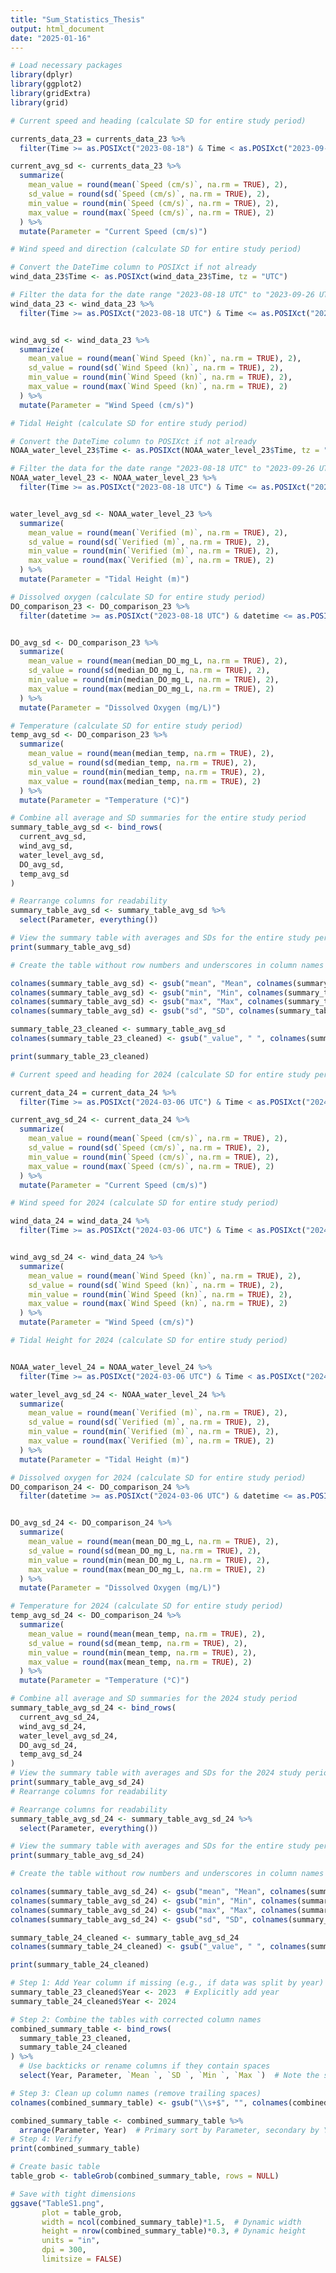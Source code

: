 ```yaml
---
title: "Sum_Statistics_Thesis"
output: html_document
date: "2025-01-16"
---
```


```r
# Load necessary packages
library(dplyr)
library(ggplot2)
library(gridExtra)
library(grid)
```

```r
# Current speed and heading (calculate SD for entire study period)

currents_data_23 = currents_data_23 %>%
  filter(Time >= as.POSIXct("2023-08-18") & Time < as.POSIXct("2023-09-26 UTC"))

current_avg_sd <- currents_data_23 %>%
  summarize(
    mean_value = round(mean(`Speed (cm/s)`, na.rm = TRUE), 2),
    sd_value = round(sd(`Speed (cm/s)`, na.rm = TRUE), 2),
    min_value = round(min(`Speed (cm/s)`, na.rm = TRUE), 2),
    max_value = round(max(`Speed (cm/s)`, na.rm = TRUE), 2)
  ) %>%
  mutate(Parameter = "Current Speed (cm/s)")

# Wind speed and direction (calculate SD for entire study period)

# Convert the DateTime column to POSIXct if not already
wind_data_23$Time <- as.POSIXct(wind_data_23$Time, tz = "UTC")

# Filter the data for the date range "2023-08-18 UTC" to "2023-09-26 UTC"
wind_data_23 <- wind_data_23 %>%
  filter(Time >= as.POSIXct("2023-08-18 UTC") & Time <= as.POSIXct("2023-09-26 UTC"))


wind_avg_sd <- wind_data_23 %>%
  summarize(
    mean_value = round(mean(`Wind Speed (kn)`, na.rm = TRUE), 2),
    sd_value = round(sd(`Wind Speed (kn)`, na.rm = TRUE), 2),
    min_value = round(min(`Wind Speed (kn)`, na.rm = TRUE), 2),
    max_value = round(max(`Wind Speed (kn)`, na.rm = TRUE), 2)
  ) %>%
  mutate(Parameter = "Wind Speed (cm/s)")

# Tidal Height (calculate SD for entire study period)

# Convert the DateTime column to POSIXct if not already
NOAA_water_level_23$Time <- as.POSIXct(NOAA_water_level_23$Time, tz = "UTC")

# Filter the data for the date range "2023-08-18 UTC" to "2023-09-26 UTC"
NOAA_water_level_23 <- NOAA_water_level_23 %>%
  filter(Time >= as.POSIXct("2023-08-18 UTC") & Time <= as.POSIXct("2023-09-26 UTC"))


water_level_avg_sd <- NOAA_water_level_23 %>%
  summarize(
    mean_value = round(mean(`Verified (m)`, na.rm = TRUE), 2),
    sd_value = round(sd(`Verified (m)`, na.rm = TRUE), 2),
    min_value = round(min(`Verified (m)`, na.rm = TRUE), 2),
    max_value = round(max(`Verified (m)`, na.rm = TRUE), 2)
  ) %>%
  mutate(Parameter = "Tidal Height (m)")

# Dissolved oxygen (calculate SD for entire study period)
DO_comparison_23 <- DO_comparison_23 %>%
  filter(datetime >= as.POSIXct("2023-08-18 UTC") & datetime <= as.POSIXct("2023-09-26 UTC"))


DO_avg_sd <- DO_comparison_23 %>%
  summarize(
    mean_value = round(mean(median_DO_mg_L, na.rm = TRUE), 2),
    sd_value = round(sd(median_DO_mg_L, na.rm = TRUE), 2),
    min_value = round(min(median_DO_mg_L, na.rm = TRUE), 2),
    max_value = round(max(median_DO_mg_L, na.rm = TRUE), 2)
  ) %>%
  mutate(Parameter = "Dissolved Oxygen (mg/L)")

# Temperature (calculate SD for entire study period)
temp_avg_sd <- DO_comparison_23 %>%
  summarize(
    mean_value = round(mean(median_temp, na.rm = TRUE), 2),
    sd_value = round(sd(median_temp, na.rm = TRUE), 2),
    min_value = round(min(median_temp, na.rm = TRUE), 2),
    max_value = round(max(median_temp, na.rm = TRUE), 2)
  ) %>%
  mutate(Parameter = "Temperature (°C)")

# Combine all average and SD summaries for the entire study period
summary_table_avg_sd <- bind_rows(
  current_avg_sd,
  wind_avg_sd,
  water_level_avg_sd,
  DO_avg_sd,
  temp_avg_sd
)

# Rearrange columns for readability
summary_table_avg_sd <- summary_table_avg_sd %>%
  select(Parameter, everything())

# View the summary table with averages and SDs for the entire study period
print(summary_table_avg_sd)

# Create the table without row numbers and underscores in column names

colnames(summary_table_avg_sd) <- gsub("mean", "Mean", colnames(summary_table_avg_sd))
colnames(summary_table_avg_sd) <- gsub("min", "Min", colnames(summary_table_avg_sd))
colnames(summary_table_avg_sd) <- gsub("max", "Max", colnames(summary_table_avg_sd))
colnames(summary_table_avg_sd) <- gsub("sd", "SD", colnames(summary_table_avg_sd))

summary_table_23_cleaned <- summary_table_avg_sd
colnames(summary_table_23_cleaned) <- gsub("_value", " ", colnames(summary_table_23_cleaned))

print(summary_table_23_cleaned)

```


```r
# Current speed and heading for 2024 (calculate SD for entire study period)

current_data_24 = current_data_24 %>%
  filter(Time >= as.POSIXct("2024-03-06 UTC") & Time < as.POSIXct("2024-04-08 UTC")) 

current_avg_sd_24 <- current_data_24 %>%
  summarize(
    mean_value = round(mean(`Speed (cm/s)`, na.rm = TRUE), 2),
    sd_value = round(sd(`Speed (cm/s)`, na.rm = TRUE), 2),
    min_value = round(min(`Speed (cm/s)`, na.rm = TRUE), 2),
    max_value = round(max(`Speed (cm/s)`, na.rm = TRUE), 2)
  ) %>%
  mutate(Parameter = "Current Speed (cm/s)")

# Wind speed for 2024 (calculate SD for entire study period)

wind_data_24 = wind_data_24 %>%
  filter(Time >= as.POSIXct("2024-03-06 UTC") & Time < as.POSIXct("2024-04-08 UTC")) 


wind_avg_sd_24 <- wind_data_24 %>%
  summarize(
    mean_value = round(mean(`Wind Speed (kn)`, na.rm = TRUE), 2),
    sd_value = round(sd(`Wind Speed (kn)`, na.rm = TRUE), 2),
    min_value = round(min(`Wind Speed (kn)`, na.rm = TRUE), 2),
    max_value = round(max(`Wind Speed (kn)`, na.rm = TRUE), 2)
  ) %>%
  mutate(Parameter = "Wind Speed (cm/s)")

# Tidal Height for 2024 (calculate SD for entire study period)


NOAA_water_level_24 = NOAA_water_level_24 %>%
  filter(Time >= as.POSIXct("2024-03-06 UTC") & Time < as.POSIXct("2024-04-08 UTC"))

water_level_avg_sd_24 <- NOAA_water_level_24 %>%
  summarize(
    mean_value = round(mean(`Verified (m)`, na.rm = TRUE), 2),
    sd_value = round(sd(`Verified (m)`, na.rm = TRUE), 2),
    min_value = round(min(`Verified (m)`, na.rm = TRUE), 2),
    max_value = round(max(`Verified (m)`, na.rm = TRUE), 2)
  ) %>%
  mutate(Parameter = "Tidal Height (m)")

# Dissolved oxygen for 2024 (calculate SD for entire study period)
DO_comparison_24 <- DO_comparison_24 %>%
  filter(datetime >= as.POSIXct("2024-03-06 UTC") & datetime <= as.POSIXct("2024-04-08 UTC"))


DO_avg_sd_24 <- DO_comparison_24 %>%
  summarize(
    mean_value = round(mean(mean_DO_mg_L, na.rm = TRUE), 2),
    sd_value = round(sd(mean_DO_mg_L, na.rm = TRUE), 2),
    min_value = round(min(mean_DO_mg_L, na.rm = TRUE), 2),
    max_value = round(max(mean_DO_mg_L, na.rm = TRUE), 2)
  ) %>%
  mutate(Parameter = "Dissolved Oxygen (mg/L)")

# Temperature for 2024 (calculate SD for entire study period)
temp_avg_sd_24 <- DO_comparison_24 %>%
  summarize(
    mean_value = round(mean(mean_temp, na.rm = TRUE), 2),
    sd_value = round(sd(mean_temp, na.rm = TRUE), 2),
    min_value = round(min(mean_temp, na.rm = TRUE), 2),
    max_value = round(max(mean_temp, na.rm = TRUE), 2)
  ) %>%
  mutate(Parameter = "Temperature (°C)")

# Combine all average and SD summaries for the 2024 study period
summary_table_avg_sd_24 <- bind_rows(
  current_avg_sd_24,
  wind_avg_sd_24,
  water_level_avg_sd_24,
  DO_avg_sd_24,
  temp_avg_sd_24
)
# View the summary table with averages and SDs for the 2024 study period
print(summary_table_avg_sd_24)
# Rearrange columns for readability

# Rearrange columns for readability
summary_table_avg_sd_24 <- summary_table_avg_sd_24 %>%
  select(Parameter, everything())

# View the summary table with averages and SDs for the entire study period
print(summary_table_avg_sd_24)

# Create the table without row numbers and underscores in column names

colnames(summary_table_avg_sd_24) <- gsub("mean", "Mean", colnames(summary_table_avg_sd_24))
colnames(summary_table_avg_sd_24) <- gsub("min", "Min", colnames(summary_table_avg_sd_24))
colnames(summary_table_avg_sd_24) <- gsub("max", "Max", colnames(summary_table_avg_sd_24))
colnames(summary_table_avg_sd_24) <- gsub("sd", "SD", colnames(summary_table_avg_sd_24))

summary_table_24_cleaned <- summary_table_avg_sd_24
colnames(summary_table_24_cleaned) <- gsub("_value", " ", colnames(summary_table_24_cleaned))

print(summary_table_24_cleaned)
```

```r

# Step 1: Add Year column if missing (e.g., if data was split by year)
summary_table_23_cleaned$Year <- 2023  # Explicitly add year
summary_table_24_cleaned$Year <- 2024

# Step 2: Combine the tables with corrected column names
combined_summary_table <- bind_rows(
  summary_table_23_cleaned,
  summary_table_24_cleaned
) %>%
  # Use backticks or rename columns if they contain spaces
  select(Year, Parameter, `Mean `, `SD `, `Min `, `Max `)  # Note the spaces!

# Step 3: Clean up column names (remove trailing spaces)
colnames(combined_summary_table) <- gsub("\\s+$", "", colnames(combined_summary_table))

combined_summary_table <- combined_summary_table %>%
  arrange(Parameter, Year)  # Primary sort by Parameter, secondary by Year
# Step 4: Verify
print(combined_summary_table)

# Create basic table
table_grob <- tableGrob(combined_summary_table, rows = NULL)

# Save with tight dimensions
ggsave("TableS1.png",
       plot = table_grob,
       width = ncol(combined_summary_table)*1.5,  # Dynamic width
       height = nrow(combined_summary_table)*0.3, # Dynamic height 
       units = "in",
       dpi = 300,
       limitsize = FALSE)
```